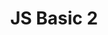 ---
type: Lesson
title: "JS Basic 2"
description: "Learn the Syntax of JavaScript"
activities: ["js_basic1-2", "js_basic1-2"]
---